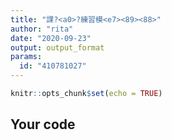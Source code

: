 ---
title: "課?<a0>?練習模<e7><89><88>"
author: "rita"
date: "2020-09-23"
output: output_format
params:
  id: "410781027"
---

```{r setup, include=FALSE}
knitr::opts_chunk$set(echo = TRUE)
```

## Your code

```{r}

```

```{python}

```

